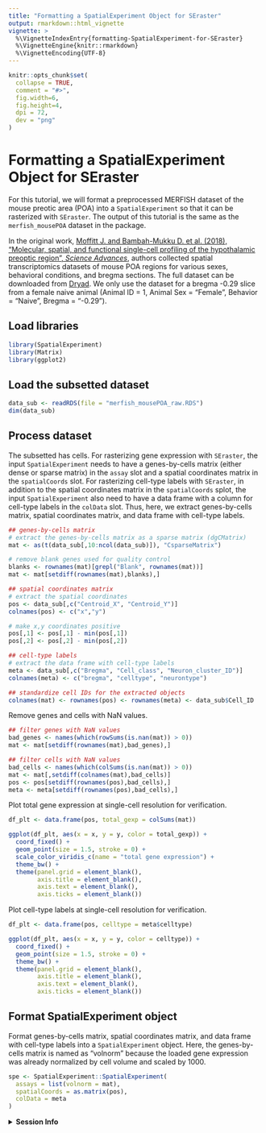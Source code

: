 ```yaml
---
title: "Formatting a SpatialExperiment Object for SEraster"
output: rmarkdown::html_vignette
vignette: >
  %\VignetteIndexEntry{formatting-SpatialExperiment-for-SEraster}
  %\VignetteEngine{knitr::rmarkdown}
  %\VignetteEncoding{UTF-8}
---
```


```r
knitr::opts_chunk$set(
  collapse = TRUE,
  comment = "#>",
  fig.width=6,
  fig.height=4,
  dpi = 72,
  dev = "png"
)
```

# Formatting a SpatialExperiment Object for SEraster

For this tutorial, we will format a preprocessed MERFISH dataset of the mouse preotic area (POA) into a `SpatialExperiment` so that it can be rasterized with `SEraster`. The output of this tutorial is the same as the `merfish_mousePOA` dataset in the package.

In the original work, [Moffitt J. and Bambah-Mukku D. et al. (2018), "Molecular, spatial, and functional single-cell profiling of the hypothalamic preoptic region", *Science Advances*](https://www.science.org/doi/10.1126/science.aau5324), authors collected spatial transcriptomics datasets of mouse POA regions for various sexes, behavioral conditions, and bregma sections. The full dataset can be downloaded from [Dryad](https://datadryad.org/stash/dataset/doi:10.5061/dryad.8t8s248). We only use the dataset for a bregma -0.29 slice from a female naive animal (Animal ID = 1, Animal Sex = "Female", Behavior = "Naive", Bregma = "-0.29").

## Load libraries

```r
library(SpatialExperiment)
library(Matrix)
library(ggplot2)
```

## Load the subsetted dataset

```r
data_sub <- readRDS(file = "merfish_mousePOA_raw.RDS")
dim(data_sub)
```

## Process dataset

The subsetted has cells. For rasterizing gene expression with `SEraster`, the input `SpatialExperiment` needs to have a genes-by-cells matrix (either dense or sparse matrix) in the `assay` slot and a spatial coordinates matrix in the `spatialCoords` slot. For rasterizing cell-type labels with `SEraster`, in addition to the spatial coordinates matrix in the `spatialCoords` splot, the input `SpatialExperiment` also need to have a data frame with a column for cell-type labels in the `colData` slot. Thus, here, we extract genes-by-cells matrix, spatial coordinates matrix, and data frame with cell-type labels.

```r
## genes-by-cells matrix
# extract the genes-by-cells matrix as a sparse matrix (dgCMatrix)
mat <- as(t(data_sub[,10:ncol(data_sub)]), "CsparseMatrix")

# remove blank genes used for quality control
blanks <- rownames(mat)[grepl("Blank", rownames(mat))]
mat <- mat[setdiff(rownames(mat),blanks),]

## spatial coordinates matrix
# extract the spatial coordinates
pos <- data_sub[,c("Centroid_X", "Centroid_Y")]
colnames(pos) <- c("x","y")

# make x,y coordinates positive
pos[,1] <- pos[,1] - min(pos[,1])
pos[,2] <- pos[,2] - min(pos[,2])

## cell-type labels
# extract the data frame with cell-type labels
meta <- data_sub[,c("Bregma", "Cell_class", "Neuron_cluster_ID")]
colnames(meta) <- c("bregma", "celltype", "neurontype")

## standardize cell IDs for the extracted objects
colnames(mat) <- rownames(pos) <- rownames(meta) <- data_sub$Cell_ID
```

Remove genes and cells with NaN values.

```r
## filter genes with NaN values
bad_genes <- names(which(rowSums(is.nan(mat)) > 0)) 
mat <- mat[setdiff(rownames(mat),bad_genes),]

## filter cells with NaN values
bad_cells <- names(which(colSums(is.nan(mat)) > 0))
mat <- mat[,setdiff(colnames(mat),bad_cells)]
pos <- pos[setdiff(rownames(pos),bad_cells),]
meta <- meta[setdiff(rownames(pos),bad_cells),]
```

Plot total gene expression at single-cell resolution for verification.

```r
df_plt <- data.frame(pos, total_gexp = colSums(mat))

ggplot(df_plt, aes(x = x, y = y, color = total_gexp)) +
  coord_fixed() +
  geom_point(size = 1.5, stroke = 0) +
  scale_color_viridis_c(name = "total gene expression") +
  theme_bw() +
  theme(panel.grid = element_blank(),
        axis.title = element_blank(),
        axis.text = element_blank(),
        axis.ticks = element_blank())
```

Plot cell-type labels at single-cell resolution for verification.

```r
df_plt <- data.frame(pos, celltype = meta$celltype)

ggplot(df_plt, aes(x = x, y = y, color = celltype)) +
  coord_fixed() +
  geom_point(size = 1.5, stroke = 0) +
  theme_bw() +
  theme(panel.grid = element_blank(),
        axis.title = element_blank(),
        axis.text = element_blank(),
        axis.ticks = element_blank())
```

## Format SpatialExperiment object

Format genes-by-cells matrix, spatial coordinates matrix, and data frame with cell-type labels into a `SpatialExperiment` object. Here, the genes-by-cells matrix is named as "volnorm" because the loaded gene expression was already normalized by cell volume and scaled by 1000.

```r
spe <- SpatialExperiment::SpatialExperiment(
  assays = list(volnorm = mat),
  spatialCoords = as.matrix(pos),
  colData = meta
)
```

<details>
  <summary>**Session Info**</summary>
```r
sessionInfo()
```
</details>